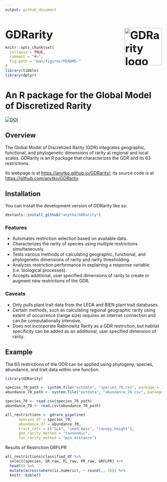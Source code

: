 ```yaml
---
output: github_document
---
```


<p style="font-size: 2.5em; font-weight: bold; margin-bottom: 0;">
  GDRarity <img src="vignettes/logo.png" align="right" width="120" alt="GDRarity logo"/>
</p>


```r
knitr::opts_chunk$set(
  collapse = TRUE,
  comment = "#>",
  fig.path = "man/figures/README-"
)
library(tibble)
library(dplyr)
```


# An R package for the Global Model of Discretized Rarity


<!-- badges: start -->
[![DOI](https://zenodo.org/badge/DOI/10.5281/zenodo.17123096.svg)](https://doi.org/10.5281/zenodo.17123096)
<!-- badges: end -->

## Overview

The Global Model of Discretized Rarity (GDR) integrates geographic, functional, and phylogenetic dimensions of rarity at regional and local scales. GDRarity is an R package that characterizes the GDR and its 63 restrictions.

Its webpage is at <https://anytko.github.io/GDRarity/>; its source code is at <https://github.com/anytko/GDRarity>. 

## Installation

You can install the development version of GDRarity like so:

```r 
devtools::install_github("anytko/GDRarity")
```

### Features
- Automates restriction selection based on available data.
- Characterizes the rarity of species using multiple restrictions simultaneously.
- Tests various methods of calculating geographic, functional, and phylogenetic dimensions of rarity and rarity thresholding.
- Analyzes restriction performance in explaining a response variable (i.e. biological processes).
- Accepts additional, user specified dimensions of rarity to create or augment new restrictions of the GDR. 

### Caveats 
- Only pulls plant trait data from the LEDA and BIEN plant trait databases. 
- Certain methods, such as calculating regional geographic rarity using extent of occurrence (range size) requires an internet connection and can be computationally intensive.
- Does not incorporate Rabinowitz Rarity as a GDR restriction, but habitat specificity can be added as an additional, user specified dimension of rarity.

## Example

The 63 restrictions of the GDR can be applied using phylogeny, species, abundance, and trait data within one function.

```r
library(GDRarity)
```


```r
species_70_path <- system.file("extdata", "species_70.csv", package = "GDRarity")
abundance_70_path <- system.file("extdata", "abundance_70.csv", package = "GDRarity")

species_70 <- read.csv(species_70_path)
abundance_70 <- read.csv(abundance_70_path)

all_restrictions <- gdrare_pipeline(
      species_df = species_70,
      abundance_df = abundance_70,
      trait_cols = c("SLA", "seed_mass", "canopy_height"),
      geo_rarity_method = "taxonomic",
      fun_rarity_method = "min_distance")
```

Results of Restriction GRFLPR
```r
all_restrictions$classified_df %>%
  select(species, GR_raw, FL_raw, PR_raw, GRFLPR) %>%
  head(6) %>%
  mutate(across(where(is.numeric), ~ round(., 3))) %>%  
  knitr::kable()
```
